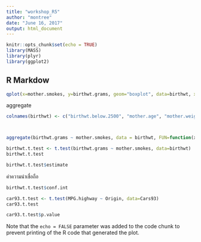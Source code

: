 ```yaml
---
title: "workshop_R5"
author: "montree"
date: "June 16, 2017"
output: html_document
---
```


```r
knitr::opts_chunk$set(echo = TRUE)
library(MASS)
library(plyr)
library(ggplot2)
```

## R Markdow

```r

qplot(x=mother.smokes, y=birthwt.grams, geom="boxplot", data=birthwt, xlab="Mother smokes", ylab="Birthweight (grams)", fill = I("lightblue"))

```

aggregate
```r
colnames(birthwt) <- c("birthwt.below.2500", "mother.age", "mother.weight", "race", "mother.smokes", "previous.prem.labor", "hypertension", "uterine.irr", "physician.visits", "birthwt.grams")



aggregate(birthwt.grams ~ mother.smokes, data = birthwt, FUN=function(x) { c(mean(x), sd=sd(x)) })
```

```r

birthwt.t.test <- t.test(birthwt.grams ~ mother.smokes, data=birthwt)
birthwt.t.test
```

```r
birthwt.t.test$estimate
```



ค่าความน่าเชื่อถือ
```r
birthwt.t.test$conf.int
```



```r
car93.t.test <- t.test(MPG.highway ~ Origin, data=Cars93)
car93.t.test
```

```r
car93.t.test$p.value
```



Note that the `echo = FALSE` parameter was added to the code chunk to prevent printing of the R code that generated the plot.
